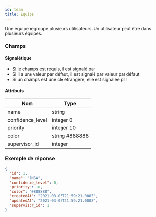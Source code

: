 ```yaml
---
id: team
title: Equipe
---
```



Une équipe regroupe plusieurs utilisateurs. Un utilisateur peut être dans plusieurs équipes.

### Champs

#### Signalétique

+ Si le champs est requis, il est signalé par <Required />
+ Si il a une valeur par défaut, il est signalé par <DefaultValue>valeur par défaut</DefaultValue>
+ Si un champs est une clé étrangère, elle est signalée par <ForeignKey to="shift" label="Créneau" /> 

#### Attributs

Nom | Type
--- | ---
<Name>name</Name>  <Required /> | string 
<Name>confidence_level</Name>  <Required /> | integer <DefaultValue>0</DefaultValue>
<Name>priority</Name>  <Required /> | integer <DefaultValue>10</DefaultValue>
<Name>color</Name>  <Required /> | string <DefaultValue>#888888</DefaultValue>
<Name>supervisor_id</Name> <Required /> <ForeignKey to="user" label="Responsable" /> | integer

### Exemple de réponse

```json
{
  "id": 1,
  "name": "INSA",
  "confidence_level": 0,
  "priority": 10,
  "color": "#888888",
  "createdAt": "2021-03-03T21:59:21.000Z",
  "updatedAt": "2021-03-03T21:59:21.000Z",
  "supervisor_id": 1
}
```
